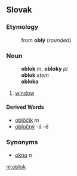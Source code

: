 ==Slovak==
===Etymology===
:from '''oblý''' (''rounded'')
===Noun===
:'''oblok''' ''m'', '''obloky''' ''pl''
:'''oblok''' ''stem''
:'''obloka''' ''{{gensg}}''
:{{decpat}} {{dub}}
# [[window]]
====Derived Words====
* [[oblôčik]] ''m''
* [[obločný]] -á -é
===Synonyms===
* [[okno#Slovak|okno]] ''n''

[[nl:oblok]]